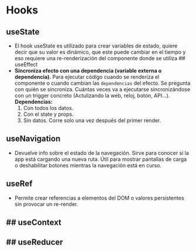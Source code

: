 # Hooks
## useState
- El hook useState es utilizado para crear variables de estado, quiere decir que su valor es dinámico, que este puede cambiar en el tiempo y eso requiere una re-renderización del componente donde se utiliza
## useEffect
- **Sincroniza efecto con una dependencia (variable externa o dependencia).** Para ejecutar código cuando se renderiza el componente o cuando cambian las `dependencias` del efecto. 
Se pregunta  con quién se sincroniza. Cuántas veces va a ejecutarse sincronizándose con un trigger concreto (Actulizando la web, reloj, botón, API...).
    **Dependencias:**
    1. Con todos los datos.
    2. Con el state y props.
    3. Sin datos. Corre solo una vez después del primer render.

## useNavigation
- Devuelve info sobre el estado de la navegación. Sirve para conocer si la app está cargando una nueva ruta. Útil para mostrar pantallas de carga o deshabilitar botones mientras la navegación está en curso.

## useRef
- Permite crear referencias a elementos del DOM o valores persistentes sin provocar un re-render.

## useContext
- 

## useReducer
- 